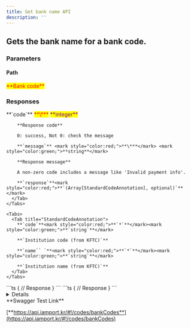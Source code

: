 ```yaml
---
title: Get bank name API
description: ''
---
```



## Gets the bank name for a bank code.

<Swagger method="get" path="/banks/{bank_standard_code}" baseUrl="https://api.iamport.kr" summary="Gets the bank name for a bank code.">
  <SwaggerDescription />

  ### Parameters

  #### Path

  <SwaggerParameter name="bank_standard_code" type="String" required="true">
    <mark style="color:red;">
      **Bank code**
    </mark>
  </SwaggerParameter>

  ### Responses

  <SwaggerResponse status="200: OK" description="Success">
    <Tabs>
      <Tab title="StandardCodeListResponse">
        **`code`** <mark style="color:red;">**\***</mark> <mark style="color:purple;">**integer**</mark>

        **Response code**

        0: success, Not 0: check the message

        **`message`** <mark style="color:red;">**\***</mark> <mark style="color:green;">**string**</mark>

        **Response message**

        A non-zero code includes a message like 'Invalid payment info'.

        **`response`**<mark style="color:red;">**`(Array[StandardCodeAnnotation], optional)`**</mark>
      </Tab>
    </Tabs>

    <Tabs>
      <Tab title="StandardCodeAnnotation">
        **`code`**<mark style="color:red;">**`*`**</mark><mark style="color:green;">**`string`**</mark>

        **`Institution code (from KFTC)`**

        **`name`` `**<mark style="color:red;">**`*`**</mark><mark style="color:green;">**`string`**</mark>

        **`Institution name (from KFTC)`**
      </Tab>
    </Tabs>
  </SwaggerResponse>

  <SwaggerResponse status="401: Unauthorized" description="Missing or invalid access token">
    ```ts
    {
      // Response
    }
    ```
  </SwaggerResponse>

  <SwaggerResponse status="404: Not Found" description="Result not found">
    ```ts
    {
      // Response
    }
    ```
  </SwaggerResponse>
</Swagger>

<Details>
  <p slot="summary">Response Model Schema</p>

  ```json
  {
    "code": 0,
    "message": "string",
    "response": {
      "code": "string",
      "name": "string"
    }
  }
  ```
</Details>

<Hint style="success">
  **Swagger Test Link**

  [**https://api.iamport.kr/#!/codes/bankCodes**](https://api.iamport.kr/#!/codes/bankCodes)
</Hint>
